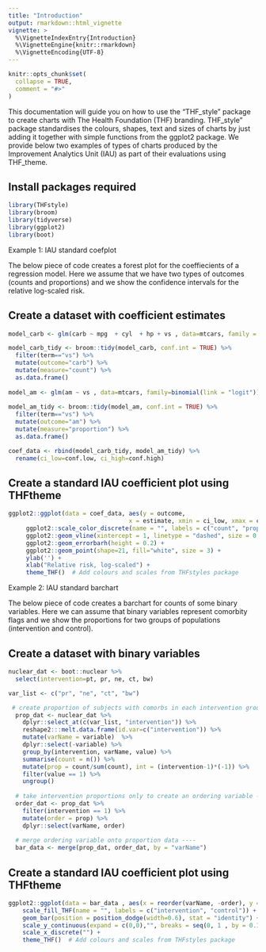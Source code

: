 ```yaml
---
title: "Introduction"
output: rmarkdown::html_vignette
vignette: >
  %\VignetteIndexEntry{Introduction}
  %\VignetteEngine{knitr::rmarkdown}
  %\VignetteEncoding{UTF-8}
---
```


```r
knitr::opts_chunk$set(
  collapse = TRUE,
  comment = "#>"
)
```

This documentation will guide you on how to use the "THF_style" package to create charts with The Health Foundation (THF) branding. THF_style" package standardises the colours, shapes, text and sizes of charts by just adding it together with simple functions from the ggplot2 package. We provide below two examples of types of charts produced by the Improvement Analytics Unit (IAU) as part of their evaluations using THF_theme.   

## Install packages required

```r

library(THFstyle)
library(broom)
library(tidyverse)
library(ggplot2)
library(boot)

```


Example 1: IAU standard coefplot

The below piece of code creates a forest plot for the coeffiecients of a regression model. Here we assume that we have two types of outcomes (counts and proportions) and we show the confidence intervals for the relative log-scaled risk.

## Create a dataset with coefficient estimates

```r
 
model_carb <- glm(carb ~ mpg  + cyl  + hp + vs , data=mtcars, family = poisson(link = "log"))

model_carb_tidy <- broom::tidy(model_carb, conf.int = TRUE) %>%   
  filter(term=="vs") %>%
  mutate(outcome="carb") %>%
  mutate(measure="count") %>%
  as.data.frame()
  
model_am <- glm(am ~ vs , data=mtcars, family=binomial(link = "logit")) 
  
model_am_tidy <- broom::tidy(model_am, conf.int = TRUE) %>%
  filter(term=="vs") %>%
  mutate(outcome="am") %>%
  mutate(measure="proportion") %>%
  as.data.frame()

coef_data <- rbind(model_carb_tidy, model_am_tidy) %>%
  rename(ci_low=conf.low, ci_high=conf.high)

```


## Create a standard IAU coefficient plot using THFtheme

```r

ggplot2::ggplot(data = coef_data, aes(y = outcome,
                                  x = estimate, xmin = ci_low, xmax = ci_high, color = factor(measure))) +
     ggplot2::scale_color_discrete(name = "", labels = c("count", "proportion") )+
     ggplot2::geom_vline(xintercept = 1, linetype = "dashed", size = 0.6, colour = "grey75") + 
     ggplot2::geom_errorbarh(height = 0.2) + 
     ggplot2::geom_point(shape=21, fill="white", size = 3) + 
     ylab('') +
     xlab("Relative risk, log-scaled") +
     theme_THF()  # Add colours and scales from THFstyles package

```


Example 2: IAU standard barchart 
 
The below piece of code creates a barchart for counts of some binary variables. Here we can assume that binary variables represent comorbity flags and we show the proportions for two groups of populations (intervention and control).


## Create a dataset with binary variables

```r
 
nuclear_dat <- boot::nuclear %>% 
  select(intervention=pt, pr, ne, ct, bw)

var_list <- c("pr", "ne", "ct", "bw")

 # create proportion of subjects with comorbs in each intervention group ----
  prop_dat <- nuclear_dat %>%
    dplyr::select_at(c(var_list, "intervention")) %>%
    reshape2:::melt.data.frame(id.var=c("intervention")) %>% 
    mutate(varName = variable)  %>%
    dplyr::select(-variable) %>%
    group_by(intervention, varName, value) %>%
    summarise(count = n()) %>%
    mutate(prop = count/sum(count), int = (intervention-1)*(-1)) %>% 
    filter(value == 1) %>%
    ungroup()
  
  # take intervention proportions only to create an ordering variable ----
  order_dat <- prop_dat %>%
    filter(intervention == 1) %>%
    mutate(order = prop) %>%
    dplyr::select(varName, order)
  
  # merge ordering variable onto proportion data ----
  bar_data <- merge(prop_dat, order_dat, by = "varName")

```


## Create a standard IAU coefficient plot using THFtheme

```r

ggplot2::ggplot(data = bar_data , aes(x = reorder(varName, -order), y = prop, width = 0.5, fill = factor(int))) + 
    scale_fill_THF(name = "", labels = c("intervention", "control")) +
    geom_bar(position = position_dodge(width=0.6), stat = "identity") +
    scale_y_continuous(expand = c(0,0),"", breaks = seq(0, 1 , by = 0.1), limits = c(0, 1)) +
    scale_x_discrete("") +
    theme_THF()  # Add colours and scales from THFstyles package

```
